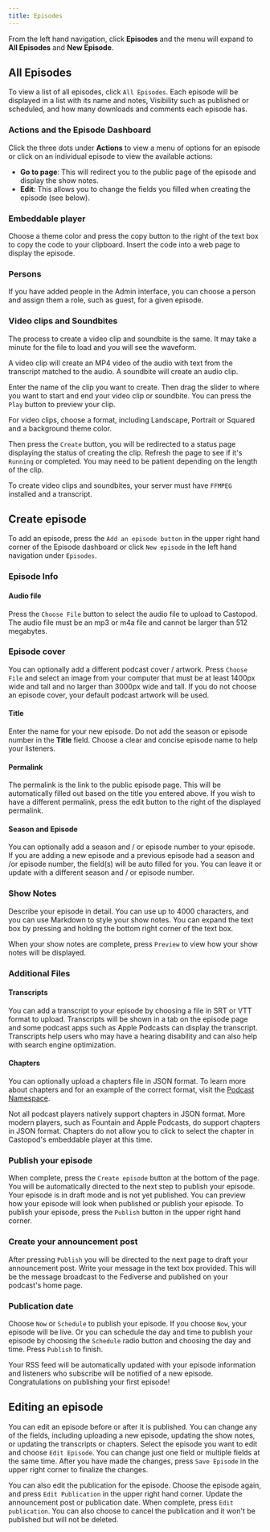 ```yaml
---
title: Episodes
---
```



From the left hand navigation, click **Episodes** and the menu will expand to
**All Episodes** and **New Episode**.

## All Episodes

To view a list of all episodes, click `All Episodes`. Each episode will be
displayed in a list with its name and notes, Visibility such as published or
scheduled, and how many downloads and comments each episode has.

### Actions and the Episode Dashboard

Click the three dots under **Actions** to view a menu of options for an episode
or click on an individual episode to view the available actions:

- **Go to page**: This will redirect you to the public page of the episode and
  display the show notes.
- **Edit**: This allows you to change the fields you filled when creating the
  episode (see below).

### Embeddable player

Choose a theme color and press the copy button to the right of the text box to
copy the code to your clipboard. Insert the code into a web page to display the
episode.

### Persons

If you have added people in the Admin interface, you can choose a person and
assign them a role, such as guest, for a given episode.

### Video clips and Soundbites

The process to create a video clip and soundbite is the same. It may take a
minute for the file to load and you will see the waveform.

A video clip will create an MP4 video of the audio with text from the transcript
matched to the audio. A soundbite will create an audio clip.

Enter the name of the clip you want to create. Then drag the slider to where you
want to start and end your video clip or soundbite. You can press the `Play`
button to preview your clip.

For video clips, choose a format, including Landscape, Portrait or Squared and a
background theme color.

Then press the `Create` button, you will be redirected to a status page
displaying the status of creating the clip. Refresh the page to see if it's
`Running` or completed. You may need to be patient depending on the length of
the clip.

<Aside>

To create video clips and soundbites, your server must have `FFMPEG` installed
and a transcript.

</Aside>

## Create episode

To add an episode, press the `Add an episode button` in the upper right hand
corner of the Episode dashboard or click `New episode` in the left hand
navigation under `Episodes`.

### Episode Info

#### Audio file

Press the `Choose File` button to select the audio file to upload to Castopod.
The audio file must be an mp3 or m4a file and cannot be larger than 512
megabytes.

### Episode cover

You can optionally add a different podcast cover / artwork. Press `Choose File`
and select an image from your computer that must be at least 1400px wide and
tall and no larger than 3000px wide and tall. If you do not choose an episode
cover, your default podcast artwork will be used.

#### Title

Enter the name for your new episode. Do not add the season or episode number in
the **Title** field. Choose a clear and concise episode name to help your
listeners.

#### Permalink

The permalink is the link to the public episode page. This will be automatically
filled out based on the title you entered above. If you wish to have a different
permalink, press the edit button to the right of the displayed permalink.

#### Season and Episode

You can optionally add a season and / or episode number to your episode. If you
are adding a new episode and a previous episode had a season and /or episode
number, the field(s) will be auto filled for you. You can leave it or update
with a different season and / or episode number.

### Show Notes

Describe your episode in detail. You can use up to 4000 characters, and you can
use Markdown to style your show notes. You can expand the text box by pressing
and holding the bottom right corner of the text box.

When your show notes are complete, press `Preview` to view how your show notes
will be displayed.

### Additional Files

#### Transcripts

You can add a transcript to your episode by choosing a file in SRT or VTT format
to upload. Transcripts will be shown in a tab on the episode page and some
podcast apps such as Apple Podcasts can display the transcript.  
Transcripts help users who may have a hearing disability and can also help with
search engine optimization.

#### Chapters

You can optionally upload a chapters file in JSON format. To learn more about
chapters and for an example of the correct format, visit the
[Podcast Namespace](https://github.com/Podcastindex-org/podcast-namespace/blob/main/chapters/jsonChapters.md).

<Aside>

Not all podcast players natively support chapters in JSON format. More modern
players, such as Fountain and Apple Podcasts, do support chapters in JSON
format. Chapters do not allow you to click to select the chapter in Castopod's
embeddable player at this time.

</Aside>

### Publish your episode

When complete, press the `Create episode` button at the bottom of the page. You
will be automatically directed to the next step to publish your episode. Your
episode is in draft mode and is not yet published. You can preview how your
episode will look when published or publish your episode. To publish your
episode, press the `Publish` button in the upper right hand corner.

### Create your announcement post

After pressing `Publish` you will be directed to the next page to draft your
announcement post. Write your message in the text box provided. This will be the
message broadcast to the Fediverse and published on your podcast's home page.

### Publication date

Choose `Now` or `Schedule` to publish your episode. If you choose `Now`, your
episode will be live. Or you can schedule the day and time to publish your
episode by choosing the `Schedule` radio button and choosing the day and time.
Press `Publish` to finish.

Your RSS feed will be automatically updated with your episode information and
listeners who subscribe will be notified of a new episode. Congratulations on
publishing your first episode!

## Editing an episode

You can edit an episode before or after it is published. You can change any of
the fields, including uploading a new episode, updating the show notes, or
updating the transcripts or chapters. Select the episode you want to edit and
choose `Edit Episode`. You can change just one field or multiple fields at the
same time. After you have made the changes, press `Save Episode` in the upper
right corner to finalize the changes.

You can also edit the publication for the episode. Choose the episode again, and
press `Edit Publication` in the upper right hand corner. Update the announcement
post or publication date. When complete, press `Edit publication`. You can also
choose to cancel the publication and it won't be published but will not be
deleted.
